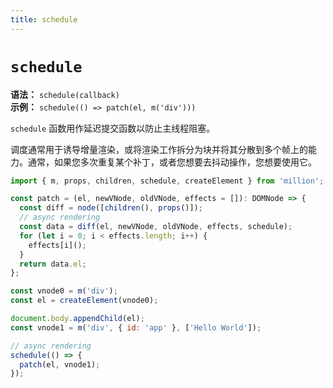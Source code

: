 ```yaml
---
title: schedule
---
```


# `schedule`

**语法：** `schedule(callback)`\
**示例：** `schedule(() => patch(el, m('div')))`

`schedule` 函数用作延迟提交函数以防止主线程阻塞。

调度通常用于诱导增量渲染，或将渲染工作拆分为块并将其分散到多个帧上的能力。通常，如果您多次重复某个补丁，或者您想要去抖动操作，您想要使用它。

```js
import { m, props, children, schedule, createElement } from 'million';

const patch = (el, newVNode, oldVNode, effects = []): DOMNode => {
  const diff = node([children(), props()]);
  // async rendering
  const data = diff(el, newVNode, oldVNode, effects, schedule);
  for (let i = 0; i < effects.length; i++) {
    effects[i]();
  }
  return data.el;
};

const vnode0 = m('div');
const el = createElement(vnode0);

document.body.appendChild(el);
const vnode1 = m('div', { id: 'app' }, ['Hello World']);

// async rendering
schedule(() => {
  patch(el, vnode1);
});
```
